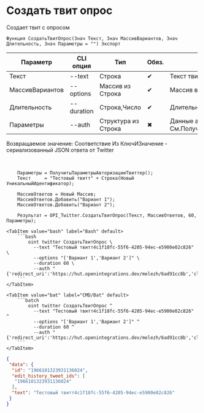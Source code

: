 ﻿---
sidebar_position: 6
description: Создать твит опрос и другие функции для работы с Twitter в Открытом пакете интеграций - бесплатной open-source библиотеке интеграций для 1С:Предприятие 8, OneScript и CLI
keywords: [1C, 1С, 1С:Предприятие, 1С:Предприятие 8.3, API, Интеграция, Сервисы, Обмен, OneScript, CLI, Twitter]
---


# Создать твит опрос
 Создает твит с опросом



`Функция СоздатьТвитОпрос(Знач Текст, Знач МассивВариантов, Знач Длительность, Знач Параметры = "") Экспорт`

  | Параметр | CLI опция | Тип | Обяз. | Назначение |
  |-|-|-|-|-|
  | Текст | --text | Строка | &#x2714; | Текст твита |
  | МассивВариантов | --options | Массив из Строка | &#x2714; | Массив вариантов опроса |
  | Длительность | --duration | Строка,Число | &#x2714; | Длительность опроса |
  | Параметры | --auth | Структура из Строка | &#x2716; | Данные авторизации. См.ПолучитьСтандартныеПараметры |

  
  Возвращаемое значение:   Соответствие Из КлючИЗначение - сериализованный JSON ответа от Twitter

<br/>




```bsl title="Пример использования для 1С:Предприятие/OneScript"
    Параметры = ПолучитьПараметрыАвторизацииТвиттер();
    Текст     = "Тестовый твитт" + Строка(Новый УникальныйИдентификатор);

    МассивОтветов = Новый Массив;
    МассивОтветов.Добавить("Вариант 1");
    МассивОтветов.Добавить("Вариант 2");

    Результат = OPI_Twitter.СоздатьТвитОпрос(Текст, МассивОтветов, 60, Параметры);
```
    

 <Tabs>
  
    <TabItem value="bash" label="Bash" default>
        ```bash
            oint twitter СоздатьТвитОпрос \
              --text "Тестовый твитт4c1f18fc-55f6-4205-94ec-e5900e02c826" \
              --options "['Вариант 1','Вариант 2']" \
              --duration 60 \
              --auth "{'redirect_uri':'https://hut.openintegrations.dev/melezh/6ad91cc8b','client_id':'***','client_secret':'***','access_token':'***','refresh_token':'***','oauth_token':'***','oauth_token_secret':'***','oauth_consumer_key':'***','oauth_consumer_secret':'***'}"
        ```
    </TabItem>
  
    <TabItem value="bat" label="CMD/Bat" default>
        ```batch
            oint twitter СоздатьТвитОпрос ^
              --text "Тестовый твитт4c1f18fc-55f6-4205-94ec-e5900e02c826" ^
              --options "['Вариант 1','Вариант 2']" ^
              --duration 60 ^
              --auth "{'redirect_uri':'https://hut.openintegrations.dev/melezh/6ad91cc8b','client_id':'***','client_secret':'***','access_token':'***','refresh_token':'***','oauth_token':'***','oauth_token_secret':'***','oauth_consumer_key':'***','oauth_consumer_secret':'***'}"
        ```
    </TabItem>
</Tabs>


```json title="Результат"
{
 "data": {
  "id": "1966101323931136024",
  "edit_history_tweet_ids": [
   "1966101323931136024"
  ],
  "text": "Тестовый твитт4c1f18fc-55f6-4205-94ec-e5900e02c826"
 }
}
```
